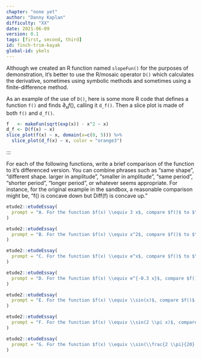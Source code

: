 ```yaml
---
chapter: "none yet"
author: "Danny Kaplan"
difficulty: "XX"
date: 2021-06-09 
version: 0.1
tags: [first, second, third]
id: finch-trim-kayak
global-id: ykels
---
```


Although we created an R function named `slopeFun()` for the purposes of demonstration, it's better to use the R/mosaic operator `D()` which calculates the derivative, sometimes using symbolic methods and sometimes using a finite-difference method.


As an example of the use of `D()`, here is some more R code that defines a function `f()` and finds $\partial_x f()$, calling it `d_f()`. Then a slice plot is made of both `f()` and `d_f()`. 

```r
f   <- makeFun(sqrt(exp(x)) - x^2 ~ x)
d_f <- D(f(x) ~ x)
slice_plot(f(x) ~ x, domain(x=c(0, 5))) %>%
  slice_plot(d_f(x) ~ x, color = "orange3")
```
:::

For each of the following functions, write a brief comparison of the function to it's differenced version. You can combine phrases such as "same shape", "different shape. larger in amplitude", "smaller in amplitude", "same period", "shorter period", "longer period", or whatever seems appropriate. For instance, for the original example in the sandbox, a reasonable comparison might be, "f() is concave down but Diff(f) is concave up."


```r
etude2::etudeEssay(
  prompt = "A. For the function $f(x) \\equiv 3 x$, compare $f()$ to $\\partial_x f$."
)
```

```r
etude2::etudeEssay(
  prompt = "B. For the function $f(x) \\equiv x^2$, compare $f()$ to $\\partial_x f$."
)
```

```r
etude2::etudeEssay(
  prompt = "C. For the function $f(x) \\equiv e^x$, compare $f()$ to $\\partial_x f$."
)
```

```r
etude2::etudeEssay(
  prompt = "D. For the function $f(x) \\equiv e^{-0.3 x}$, compare $f()$ to $\\partial_x f$."
)
```

```r
etude2::etudeEssay(
  prompt = "E. For the function $f(x) \\equiv \\sin(x)$, compare $f()$ to $\\partial_x f$."
)
```

```r
etude2::etudeEssay(
  prompt = "F. For the function $f(x) \\equiv \\sin(2 \\pi x)$, compare $f()$ to $\\partial_x f$)."
)
```

```r
etude2::etudeEssay(
  prompt = "G. For the function $f(x) \\equiv \\sin(\\frac{2 \\pi}{20} x)$, compare $f()$ to $\\partial_x f$)."
)
```


